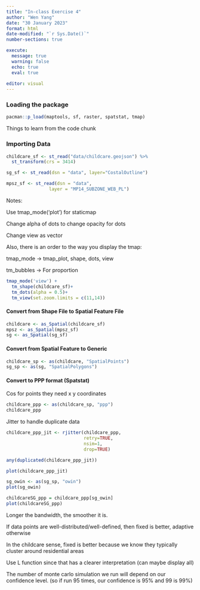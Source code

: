 ```yaml
---
title: "In-class Exercise 4"
author: "Wen Yang"
date: "30 January 2023"
format: html
date-modified: "`r Sys.Date()`"
number-sections: true

execute:
  message: true
  warning: false
  echo: true
  eval: true
  
editor: visual
---
```


### Loading the package

```r
pacman::p_load(maptools, sf, raster, spatstat, tmap)
```

Things to learn from the code chunk

### Importing Data

```r
childcare_sf <- st_read("data/childcare.geojson") %>%
  st_transform(crs = 3414)
```

```r
sg_sf <- st_read(dsn = "data", layer="CostalOutline")
```

```r
mpsz_sf <- st_read(dsn = "data", 
                layer = "MP14_SUBZONE_WEB_PL")
```

Notes:

::: callout-tip
Use tmap_mode('plot') for staticmap

Change alpha of dots to change opacity for dots

Change view as vector

Also, there is an order to the way you display the tmap:

tmap_mode -\> tmap_plot, shape, dots, view

tm_bubbles -\> For proportion
:::

```r
tmap_mode('view') + 
  tm_shape(childcare_sf)+
  tm_dots(alpha = 0.5)+
  tm_view(set.zoom.limits = c(11,14))
```

#### Convert from Shape File to Spatial Feature File

```r
childcare <- as_Spatial(childcare_sf)
mpsz <- as_Spatial(mpsz_sf)
sg <- as_Spatial(sg_sf)
```

#### Convert from Spatial Feature to Generic

```r
childcare_sp <- as(childcare, "SpatialPoints")
sg_sp <- as(sg, "SpatialPolygons")
```

#### Convert to PPP format (Spatstat)

Cos for points they need x y coordinates

```r
childcare_ppp <- as(childcare_sp, "ppp")
childcare_ppp
```

Jitter to handle duplicate data

```r
childcare_ppp_jit <- rjitter(childcare_ppp, 
                             retry=TRUE, 
                             nsim=1, 
                             drop=TRUE)
```

```r
any(duplicated(childcare_ppp_jit))
```

```r
plot(childcare_ppp_jit)
```

```r
sg_owin <- as(sg_sp, "owin")
plot(sg_owin)

```

```r
childcareSG_ppp = childcare_ppp[sg_owin]
plot(childcareSG_ppp)
```

Longer the bandwidth, the smoother it is.

If data points are well-distributed/well-defined, then fixed is better, adaptive otherwise

In the childcare sense, fixed is better because we know they typically cluster around residential areas

Use L function since that has a clearer interpretation (can maybe display all)

The number of monte carlo simulation we run will depend on our confidence level. (so if run 95 times, our confidence is 95% and 99 is 99%)
